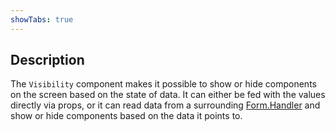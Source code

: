 ```yaml
---
showTabs: true
---
```



## Description

The `Visibility` component makes it possible to show or hide components on the screen based on the state of data. It can either be fed with the values directly via props, or it can read data from a surrounding [Form.Handler](/uilib/extensions/forms/advanced-blocks/Form/Handler) and show or hide components based on the data it points to.

<Demos />

